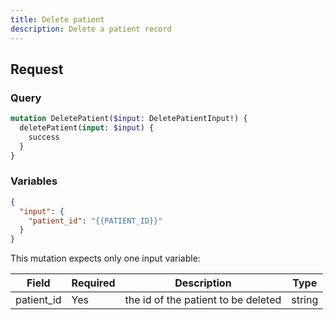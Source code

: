 ```yaml
---
title: Delete patient
description: Delete a patient record
---
```


## Request

### Query

```graphql
mutation DeletePatient($input: DeletePatientInput!) {
  deletePatient(input: $input) {
    success
  }
}
```

### Variables

```json
{
  "input": {
    "patient_id": "{{PATIENT_ID}}"
  }
}
```

This mutation expects only one input variable:

<div className="table-wrapper">
  <table>
    <thead>
      <tr>
        <th>Field</th>
        <th>Required</th>
        <th>Description</th>
        <th>Type</th>
      </tr>
    </thead>
    <tbody>
      <tr>
        <td>patient_id</td>
        <td>Yes</td>
        <td>the id of the patient to be deleted</td>
        <td>string</td>
      </tr>
    </tbody>
  </table>
</div>
